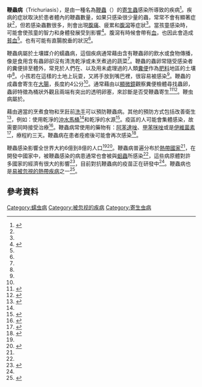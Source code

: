 {{Infobox disease
| Name           = 鞭蟲病 
| Image          = Trichuriasis_lifecycle.jpg 
| Caption        = 鞭蟲的生命週期
| ICD10          = {{ICD10|B|79||b|65}} 
| ICD9           = {{ICD9|127.3}} 
| ICDO           =
| OMIM           = 
| DiseasesDB     = 31146 
| MedlinePlus    = 001364 
| eMedicineSubj  = 
| eMedicineTopic = 
| MeshID         = D014257
}}

'''鞭蟲病'''（Trichuriasis），是由一種名為[[鞭蟲|鞭蟲]]（''{{lang|la|Trichuris trichiura}}''）的[[寄生蟲|寄生蟲]]感染所導致的疾病<ref name=CDC2013>{{cite web|title=Parasites - Trichuriasis (also known as Whipworm Infection)|url=http://www.cdc.gov/parasites/whipworm/|work=CDC|accessdate=5 March 2014|date=January 10, 2013|archive-date=2016-05-10|archive-url=https://web.archive.org/web/20160510153535/http://www.cdc.gov/parasites/whipworm/|dead-url=no}}</ref>。疾病的症狀取決於患者體內的鞭蟲數量，如果只感染很少量的蟲，常常不會有顯著症狀<ref name=WHO2013/>，但若感染蟲數很多，則會出現[[腹痛|腹痛]]、疲累和[[腹瀉|腹瀉]]等症狀<ref name=WHO2013/>。當孩童感染時，可能會使孩童的智力和身體發展受到影響<ref name=WHO2013>{{cite web|title=Soil-transmitted helminth infections Fact sheet N°366|url=http://www.who.int/mediacentre/factsheets/fs366/en/|work=World Health Organization|accessdate=5 March 2014|date=June 2013|archive-date=2014-02-21|archive-url=https://web.archive.org/web/20140221013137/http://www.who.int/mediacentre/factsheets/fs366/en/|dead-url=no}}</ref>。腹瀉有時候會帶有[[血|血]]，也因此會造成[[貧血|貧血]]<ref name=WHO2013/>。也有可能有直腸脫垂的狀況<ref name=CDC2013/>。

<!--成因 -->
鞭蟲病屬於土壤媒介的蠕蟲病，這個疾病通常藉由含有鞭蟲卵的飲水或食物傳播，像是食用含有蟲卵卻沒有清洗乾淨或未烹煮過的蔬菜<ref name=WHO2013/>。鞭蟲的蟲卵常隨受感染者的糞便排至體外，常見於人們在{{le|露天排遺|Open defecation|戶外隨地大便}}、以及用未處理過的人類[[糞便|糞便]]作為[[肥料|肥料]]地區的土壤中<ref name=CDC2013/>。小孩若在這樣的土地上玩耍，又將手放到嘴巴裡，很容易被感染<ref name="WHO2013" />。鞭蟲的成蟲會寄生在[[大腸|大腸]]，長度約4公分<ref name=CDC2013/>。通常藉由以[[顯微鏡|顯微鏡]]觀察糞便檢體尋找蟲卵，蟲卵特徵為桶狀外觀且兩端有突出的透明卵塞，來診斷是否受鞭蟲寄生<ref name=CDCDiag2013>{{cite web|title=Parasites - Trichuriasis (also known as Whipworm Infection) Diagnosis|url=http://www.cdc.gov/parasites/whipworm/diagnosis.html|work=CDC|accessdate=20 March 2014|date=January 10, 2013|archive-date=2016-05-28|archive-url=https://web.archive.org/web/20160528142728/http://www.cdc.gov/parasites/whipworm/diagnosis.html|dead-url=no}}</ref><ref>{{cite book|last=Duben-Engelkirk|first=Paul G. Engelkirk, Janet|title=Laboratory diagnosis of infectious diseases : essentials of diagnostic microbiology|year=2008|publisher=Wolters Kluwer Health/Lippincott Williams & Wilkins|location=Baltimore|isbn=9780781797016|page=604|url=http://books.google.ca/books?id=l56-WMdyqzcC&pg=PA604|access-date=2015-12-27|archive-date=2014-11-29|archive-url=https://web.archive.org/web/20141129111538/http://books.google.ca/books?id=l56-WMdyqzcC&pg=PA604|dead-url=no}}</ref>。鞭虫病屬於{{le|土壤传播的蠕虫病|soil-transmitted helminthiasis}}。

<!--預防及治療-->
藉由適當的烹煮食物和烹飪前[[洗手|洗手]]可以預防鞭蟲病。其他的預防方式包括改善衛生<ref name=CDCPre2013>{{cite web|title=Parasites - Trichuriasis (also known as Whipworm Infection) Prevention & Control|url=http://www.cdc.gov/parasites/whipworm/prevent.html|work=CDC|accessdate=20 March 2014|date=January 10, 2013|archive-date=2016-05-28|archive-url=https://web.archive.org/web/20160528143312/http://www.cdc.gov/parasites/whipworm/prevent.html|dead-url=no}}</ref>，例如：使用乾淨的[[沖水馬桶|沖水馬桶]]<ref name=CDCPre2013/>和乾淨的水源<ref>{{cite journal|last=Ziegelbauer|first=K|author2=Speich, B |author3=Mäusezahl, D |author4=Bos, R |author5=Keiser, J |author6= Utzinger, J |title=Effect of sanitation on soil-transmitted helminth infection: systematic review and meta-analysis.|journal=PLoS medicine|date=Jan 2012|volume=9|issue=1|pages=e1001162|pmid=22291577|doi=10.1371/journal.pmed.1001162 |pmc=3265535}}</ref>。疫區的人可能會集體感染，故需要同時接受治療<ref name=Lancet2006>{{cite journal|last=Bethony|first=J|author2=Brooker, S |author3=Albonico, M |author4=Geiger, SM |author5=Loukas, A |author6=Diemert, D |author7= Hotez, PJ |title=Soil-transmitted helminth infections: ascariasis, trichuriasis, and hookworm.|journal=Lancet|date=May 6, 2006|volume=367|issue=9521|pages=1521–32|pmid=16679166|doi=10.1016/S0140-6736(06)68653-4}}</ref>。鞭蟲病常使用的藥物有：[[阿苯達唑|阿苯達唑]]、[[甲苯咪唑|甲苯咪唑]]或是[[伊維菌素|伊維菌素]]<ref name=CDCTx2013>{{cite web|title=Parasites - Trichuriasis (also known as Whipworm Infection): Resources for Health Professionals|url=http://www.cdc.gov/parasites/whipworm/health_professionals/index.html|work=CDC|accessdate=5 March 2014|date=January 10, 2013|archive-date=2018-12-08|archive-url=https://web.archive.org/web/20181208051903/https://www.cdc.gov/parasites/whipworm/health_professionals/index.html|dead-url=no}}</ref>，療程約三天。鞭蟲病在患者痊癒後可能會再次感染<ref>{{cite journal|last=Jia|first=TW|author2=Melville, S |author3=Utzinger, J |author4=King, CH |author5= Zhou, XN |title=Soil-transmitted helminth reinfection after drug treatment: a systematic review and meta-analysis.|journal=PLoS neglected tropical diseases|year=2012|volume=6|issue=5|pages=e1621|pmid=22590656|doi=10.1371/journal.pntd.0001621 |pmc=3348161}}</ref>。

<!-- 流行病學 -->
鞭蟲感染影響全世界大約6億到8億的人口<ref name=CDC2013/><ref name=Fen2012>{{cite journal|last=Fenwick|first=A|title=The global burden of neglected tropical diseases.|journal=Public health|date=Mar 2012|volume=126|issue=3|pages=233–6|pmid=22325616|doi=10.1016/j.puhe.2011.11.015}}</ref>。鞭蟲病普遍分布於[[熱帶|熱帶國家]]<ref name=Lancet2006/>，在開發中國家中，被鞭蟲感染的病患通常也會被{{le|鉤蟲感染|Hookworm infection|鉤蟲}}與[[蛔蟲|蛔蟲]]所感染<ref name=Lancet2006/>，這些病原體對許多國家的經濟有很大的影響<ref>{{cite book|last=Jamison|first=Dean|title=Disease control priorities in developing countries|year=2006|publisher=Oxford University Press|location=New York|isbn=9780821361801|page=Chapter 24|url=http://www.ncbi.nlm.nih.gov/books/NBK11748/|edition=2nd ed.|chapter=Helminth Infections: Soil-transmitted Helminth Infections and Schistosomiasis|access-date=2015-12-27|archive-date=2016-10-10|archive-url=https://web.archive.org/web/20161010040542/http://www.ncbi.nlm.nih.gov/books/NBK11748/|dead-url=no}}</ref>，目前對抗鞭蟲病的疫苗正在研發中<ref name=Lancet2006/>。鞭蟲病也是[[易被忽視的熱帶疾病|易被忽視的熱帶疾病]]之一<ref>{{cite web|title=Neglected Tropical Diseases|url=http://www.cdc.gov/globalhealth/ntd/diseases/index.html|website=cdc.gov|accessdate=28 November 2014|date=June 6, 2011|archive-date=2015-05-27|archive-url=https://web.archive.org/web/20150527084645/http://www.cdc.gov/globalhealth/ntd/diseases/index.html|dead-url=no}}</ref>。

==參考資料==
{{reflist}}

[[Category:蠕虫病|Category:蠕虫病]]
[[Category:被忽视的疾病|Category:被忽视的疾病]]
[[Category:寄生虫病|Category:寄生虫病]]